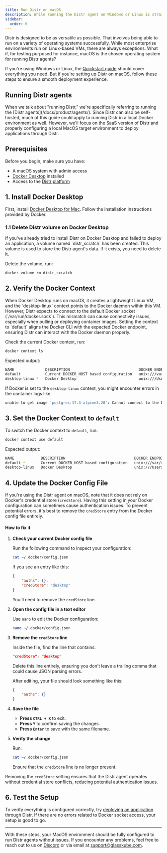 ```yaml
---
title: Run Distr on macOS
description: While running the Distr agent on Windows or Linux is straightforward, macOS may require a few additional tweaks.
sidebar:
  order: 6
---
```


Distr is designed to be as versatile as possible. That involves being able to run on a variety of operating systems successfully. While most enterprise environments run on Linux-based VMs, there are always exceptions. What if, for testing purposed for instance, macOS is the chosen operating system for running Distr agents?

If you're using Windows or Linux, the [Quickstart guide](/docs/getting-started/quickstart/) should cover everything you need. But if you're setting up Distr on macOS, follow these steps to ensure a smooth deployment experience.

## Running Distr agents
<Aside type="note">
When we talk about "running Distr," we're specifically referring to running the [Distr agents](/docs/product/agents/). Since Distr can also be self-hosted, much of this guide could apply to running Distr in a local Docker environment as well. However, we'll focus on the SaaS version of Distr and properly configuring a local MacOS target environment to deploy applications through Distr.
</Aside>

## Prerequisites
Before you begin, make sure you have:

- A macOS system with admin access
- [Docker Desktop](https://www.docker.com/products/docker-desktop/) installed
- Access to the [Distr platform](https://app.distr.sh/)

## 1. Install Docker Desktop
First, install [Docker Desktop for Mac](https://docs.docker.com/desktop/setup/install/mac-install/). Follow the installation instructions provided by Docker.

### 1.1 Delete Distr volume on Docker Desktop

<Aside type="note">
If you've already tried to install Distr on Docker Desktop and failed to deploy an application, a volume named `distr_scratch` has been created. This volume is used to store the Distr agent's data. If it exists, you need to delete it.
</Aside>

Delete the volume, run:
```sh
docker volume rm distr_scratch
```

## 2. Verify the Docker Context

<Aside type="caution">
When Docker Desktop runs on macOS, it creates a lightweight Linux VM, and the `desktop-linux` context points to the Docker daemon within this VM. However, Distr expects to connect to the default Docker socket (`/var/run/docker.sock`). This mismatch can cause connectivity issues, especially when pulling or deploying container images. Setting the context to `default` aligns the Docker CLI with the expected Docker endpoint, ensuring Distr can interact with the Docker daemon properly.
</Aside>

Check the current Docker context, run:
```sh
docker context ls
```

Expected output: 

```sh
NAME              DESCRIPTION                               DOCKER ENDPOINT                                  ERROR
default           Current DOCKER_HOST based configuration   unix:///var/run/docker.sock
desktop-linux *   Docker Desktop                            unix:///Users/jakepage/.docker/run/docker.sock
```

If Docker is set to the `desktop-linux` context, you might encounter errors in the container logs like:

```sh
unable to get image 'postgres:17.3-alpine3.20': Cannot connect to the Docker daemon at unix:///Users/jakepage/.docker/run/docker.sock. Is the docker daemon running?
```

## 3. Set the Docker Context to `default`

To switch the Docker context to `default`, run:

```sh
docker context use default
```

Expected output:

```sh
NAME            DESCRIPTION                               DOCKER ENDPOINT                                  ERROR
default *       Current DOCKER_HOST based configuration   unix:///var/run/docker.sock
desktop-linux   Docker Desktop                            unix:///Users/jakepage/.docker/run/docker.sock
```

## 4. Update the Docker Config File

If you're using the Distr agent on macOS, note that it does not rely on Docker's credential store (`credStore`). Having this setting in your Docker configuration can sometimes cause authentication issues. To prevent potential errors, it's best to remove the `credStore` entry from the Docker config file entirely.

#### How to fix it

1. **Check your current Docker config file**

   Run the following command to inspect your configuration:

   ```sh
   cat ~/.docker/config.json
   ```

   If you see an entry like this:

   ```json
   {
       "auths": {},
       "credStore": "desktop"
   }
   ```

   You'll need to remove the `credStore` line.

2. **Open the config file in a text editor**

   Use `nano` to edit the Docker configuration:

   ```sh
   nano ~/.docker/config.json
   ```

3. **Remove the `credStore` line**

   Inside the file, find the line that contains:

   ```json
   "credStore": "desktop"
   ```

   Delete this line entirely, ensuring you don't leave a trailing comma that could cause JSON parsing errors.

   After editing, your file should look something like this:

   ```json
   {
       "auths": {}
   }
   ```

4. **Save the file**

   - **Press `CTRL + X`** to exit.
   - **Press `Y`** to confirm saving the changes.
   - **Press `Enter`** to save with the same filename.

5. **Verify the change**

   Run:

   ```sh
   cat ~/.docker/config.json
   ```

   Ensure that the `credStore` line is no longer present.

Removing the `credStore` setting ensures that the Distr agent operates without credential store conflicts, reducing potential authentication issues.

## 6. Test the Setup

To verify everything is configured correctly, try [deploying an application](/docs/guides/onboarding-a-docker-app/#creating-a-new-deployment) through Distr. If there are no errors related to Docker socket access, your setup is good to go.

---
With these steps, your MacOS environment should be fully configured to run Distr agents without issues. If you encounter any problems, feel free to reach out to us on [Discord](https://discord.gg/6qqBSAWZfW) or via email at support@glasskube.com.
